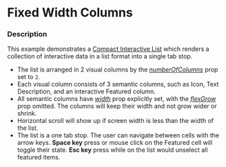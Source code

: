 
# Fixed Width Columns

### Description

This example demonstrates a [Compact Interactive List](/components/cerner-terra-framework-docs/compact-interactive-list/about) which renders a collection of interactive data in a list format into a single tab stop. 

* The list is arranged in 2 visual columns by the [_numberOfColumns_](/components/cerner-terra-framework-docs/compact-interactive-list/about#compact-interactive-list-props-table) prop set to `2`.
* Each visual column consists of 3 semantic columns, such as Icon, Text Description, and an interactive Featured column.
* All semantic columns have [_width_](/components/cerner-terra-framework-docs/compact-interactive-list/about#column) prop explicitly set, with the [_flexGrow_](/components/cerner-terra-framework-docs/compact-interactive-list/about#column) prop omitted. The columns will keep their width and not grow wider or shrink.
* Horizontal scroll will show up if screen width is less than the width of the list.
* The list is a one tab stop. The user can navigate between cells with the arrow keys. **Space key** press or mouse click on the Featured cell will toggle their state. **Esc key** press while on the list would unselect all featured items.

<FixedWidthColumns />